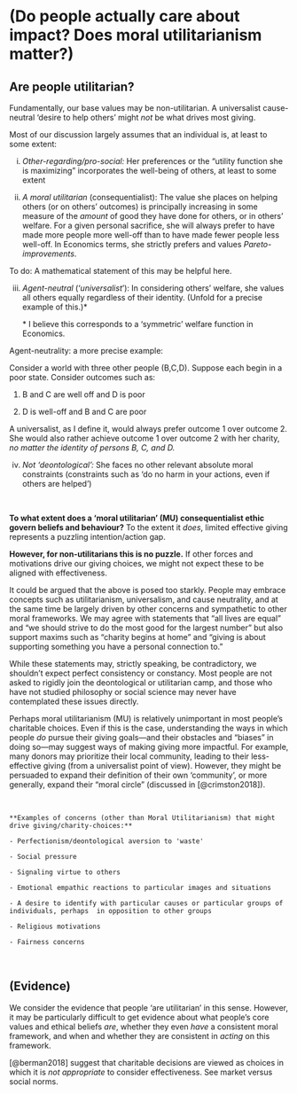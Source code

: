 # (Do people actually care about impact? Does moral utilitarianism matter?) {#doesimpactmatter}  


## Are people utilitarian? {#are_we_util}

Fundamentally, our base values may be non-utilitarian. A universalist cause-neutral 'desire to help others' might *not* be what drives most giving.


Most of our discussion largely assumes that an individual is, at least to some extent:

i.  *Other-regarding/pro-social:* Her preferences or the "utility function she is maximizing" incorporates the well-being of others, at least to some extent

ii. *A moral utilitarian* (consequentialist): The value she places on helping others (or on others' outcomes) is principally increasing in some measure of the *amount* of good they have done for others, or in others' welfare. For a given personal sacrifice, she will always prefer to have made more people more well-off than to have made fewer people less well-off. In Economics terms, she strictly prefers and values *Pareto-improvements*.

::: {.marginnote}
To do: A mathematical statement of this may be helpful here.
:::

iii. *Agent-neutral* ('*universalist*'): In considering others' welfare, she values all others equally regardless of their identity. (Unfold for a precise example of this.)\*

     ::: {.marginnote}
     \* I believe this corresponds to a 'symmetric' welfare function in Economics.
     :::

::: {.callout-note collapse='true'}
 

Agent-neutrality: a more precise example:

Consider a world with three other people (B,C,D). Suppose each begin in a poor state. Consider outcomes such as:

1. B and C are well off and D is poor

2. D is well-off and B and C are  poor

A universalist, as I define it, would always prefer outcome 1 over outcome 2. She would also rather achieve outcome 1 over outcome 2 with her charity, *no  matter the identity of persons B, C, and D.*

 
:::

iv. *Not 'deontological':* She faces no other relevant absolute moral constraints (constraints such as 'do no harm in your actions, even if others are helped')

\

**To what extent does a 'moral utilitarian' (MU) consequentialist ethic govern beliefs and behaviour?** To the extent it *does*, limited effective giving represents a puzzling intention/action gap.

**However, for non-utilitarians this is no puzzle.** If other forces and motivations drive our giving choices, we might not expect these to be aligned with effectiveness.

It could be argued that the above is posed too starkly. People may embrace concepts such as utilitarianism, universalism, and cause neutrality, and at the same time be largely driven by other concerns and sympathetic to other moral frameworks. We may agree with statements that "all lives are equal" and "we should strive to do the most good for the largest number" but also support maxims such as "charity begins at home" and "giving is about supporting something you have a personal connection to."

::: {.marginnote}
While these statements may, strictly speaking, be contradictory, we shouldn't expect perfect consistency or constancy. Most people are not asked to rigidly join the deontological or utilitarian camp, and those who have not studied philosophy or social science may never have contemplated these issues directly.
:::

<!-- TODO: Citations here; I recall having seen evidence  and argumentation suggesting that people are far from consistently in one camp or another -->

Perhaps moral utilitarianism (MU) is relatively unimportant in most people's charitable choices. Even if this is the case, understanding the ways in which people *do* pursue their giving goals---and their obstacles and "biases" in doing so---may suggest ways of making giving more impactful. For example, many donors may prioritize their local community, leading to their less-effective giving (from a universalist point of view). However, they might be persuaded to expand their definition of their own 'community', or more generally, expand their "moral circle" (discussed in [@crimston2018]).

<!-- Even if this is the case, specific campaigns, tools, and fundraising approaches may still help align their parochial, self-interested, or reputation-seeking values and intentions with more effective giving. -->

\

```block2

**Examples of concerns (other than Moral Utilitarianism) that might drive giving/charity-choices:**

- Perfectionism/deontological aversion to 'waste'

- Social pressure

- Signaling virtue to others

- Emotional empathic reactions to particular images and situations

- A desire to identify with particular causes or particular groups of individuals, perhaps  in opposition to other groups

- Religious motivations

- Fairness concerns

```

\

## (Evidence) 

We consider the evidence that people 'are utilitarian' in this sense. However, it may be particularly difficult to get evidence about what people's core values and ethical beliefs *are*, whether they even *have* a consistent moral framework, and when and whether they are consistent in *acting* on this framework.


[@berman2018] suggest that charitable decisions are viewed as choices in which it is *not appropriate* to consider effectiveness.  See market versus social norms.






